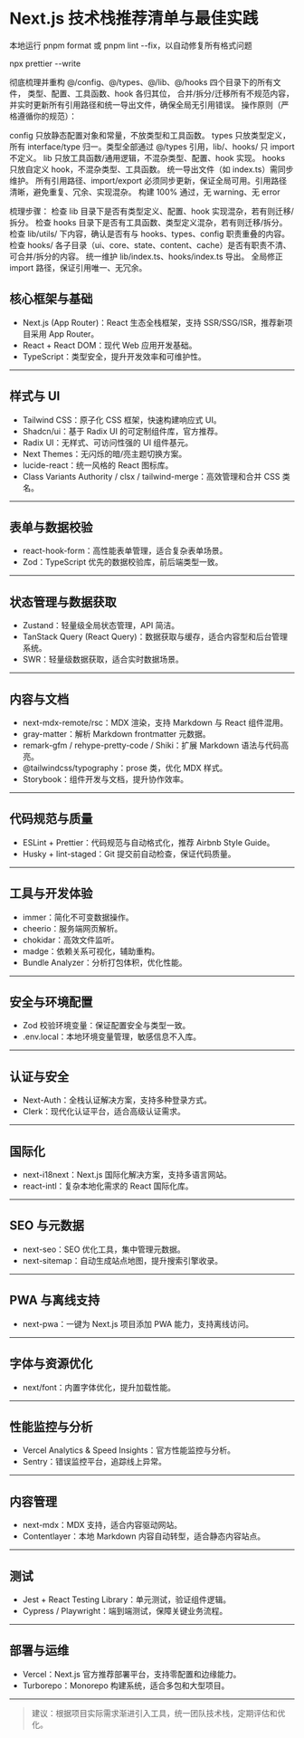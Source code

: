 # Next.js 技术栈推荐清单与最佳实践

本地运行 pnpm format 或 pnpm lint --fix，以自动修复所有格式问题

npx prettier --write

彻底梳理并重构 @/config、@/types、@/lib、@/hooks 四个目录下的所有文件，
类型、配置、工具函数、hook 各归其位，
合并/拆分/迁移所有不规范内容，
并实时更新所有引用路径和统一导出文件，确保全局无引用错误。
操作原则（严格遵循你的规范）：

config 只放静态配置对象和常量，不放类型和工具函数。
types 只放类型定义，所有 interface/type 归一。类型全部通过 @/types 引用，lib/、hooks/ 只 import 不定义。
lib 只放工具函数/通用逻辑，不混杂类型、配置、hook 实现。
hooks 只放自定义 hook，不混杂类型、工具函数。
统一导出文件（如 index.ts）需同步维护。
所有引用路径、import/export 必须同步更新，保证全局可用。引用路径清晰，避免重复、冗余、实现混杂。
构建 100% 通过，无 warning、无 error

梳理步骤：
检查 lib 目录下是否有类型定义、配置、hook 实现混杂，若有则迁移/拆分。
检查 hooks 目录下是否有工具函数、类型定义混杂，若有则迁移/拆分。
检查 lib/utils/ 下内容，确认是否有与 hooks、types、config 职责重叠的内容。
检查 hooks/ 各子目录（ui、core、state、content、cache）是否有职责不清、可合并/拆分的内容。
统一维护 lib/index.ts、hooks/index.ts 导出。
全局修正 import 路径，保证引用唯一、无冗余。

## 核心框架与基础

- Next.js (App Router)：React 生态全栈框架，支持 SSR/SSG/ISR，推荐新项目采用 App Router。
- React + React DOM：现代 Web 应用开发基础。
- TypeScript：类型安全，提升开发效率和可维护性。

---

## 样式与 UI

- Tailwind CSS：原子化 CSS 框架，快速构建响应式 UI。
- Shadcn/ui：基于 Radix UI 的可定制组件库，官方推荐。
- Radix UI：无样式、可访问性强的 UI 组件基元。
- Next Themes：无闪烁的暗/亮主题切换方案。
- lucide-react：统一风格的 React 图标库。
- Class Variants Authority / clsx / tailwind-merge：高效管理和合并 CSS 类名。

---

## 表单与数据校验

- react-hook-form：高性能表单管理，适合复杂表单场景。
- Zod：TypeScript 优先的数据校验库，前后端类型一致。

---

## 状态管理与数据获取

- Zustand：轻量级全局状态管理，API 简洁。
- TanStack Query (React Query)：数据获取与缓存，适合内容型和后台管理系统。
- SWR：轻量级数据获取，适合实时数据场景。

---

## 内容与文档

- next-mdx-remote/rsc：MDX 渲染，支持 Markdown 与 React 组件混用。
- gray-matter：解析 Markdown frontmatter 元数据。
- remark-gfm / rehype-pretty-code / Shiki：扩展 Markdown 语法与代码高亮。
- @tailwindcss/typography：prose 类，优化 MDX 样式。
- Storybook：组件开发与文档，提升协作效率。

---

## 代码规范与质量

- ESLint + Prettier：代码规范与自动格式化，推荐 Airbnb Style Guide。
- Husky + lint-staged：Git 提交前自动检查，保证代码质量。

---

## 工具与开发体验

- immer：简化不可变数据操作。
- cheerio：服务端网页解析。
- chokidar：高效文件监听。
- madge：依赖关系可视化，辅助重构。
- Bundle Analyzer：分析打包体积，优化性能。

---

## 安全与环境配置

- Zod 校验环境变量：保证配置安全与类型一致。
- .env.local：本地环境变量管理，敏感信息不入库。

---

## 认证与安全

- Next-Auth：全栈认证解决方案，支持多种登录方式。
- Clerk：现代化认证平台，适合高级认证需求。

---

## 国际化

- next-i18next：Next.js 国际化解决方案，支持多语言网站。
- react-intl：复杂本地化需求的 React 国际化库。

---

## SEO 与元数据

- next-seo：SEO 优化工具，集中管理元数据。
- next-sitemap：自动生成站点地图，提升搜索引擎收录。

---

## PWA 与离线支持

- next-pwa：一键为 Next.js 项目添加 PWA 能力，支持离线访问。

---

## 字体与资源优化

- next/font：内置字体优化，提升加载性能。

---

## 性能监控与分析

- Vercel Analytics & Speed Insights：官方性能监控与分析。
- Sentry：错误监控平台，追踪线上异常。

---

## 内容管理

- next-mdx：MDX 支持，适合内容驱动网站。
- Contentlayer：本地 Markdown 内容自动转型，适合静态内容站点。

---

## 测试

- Jest + React Testing Library：单元测试，验证组件逻辑。
- Cypress / Playwright：端到端测试，保障关键业务流程。

---

## 部署与运维

- Vercel：Next.js 官方推荐部署平台，支持零配置和边缘能力。
- Turborepo：Monorepo 构建系统，适合多包和大型项目。

---

> 建议：根据项目实际需求渐进引入工具，统一团队技术栈，定期评估和优化。
